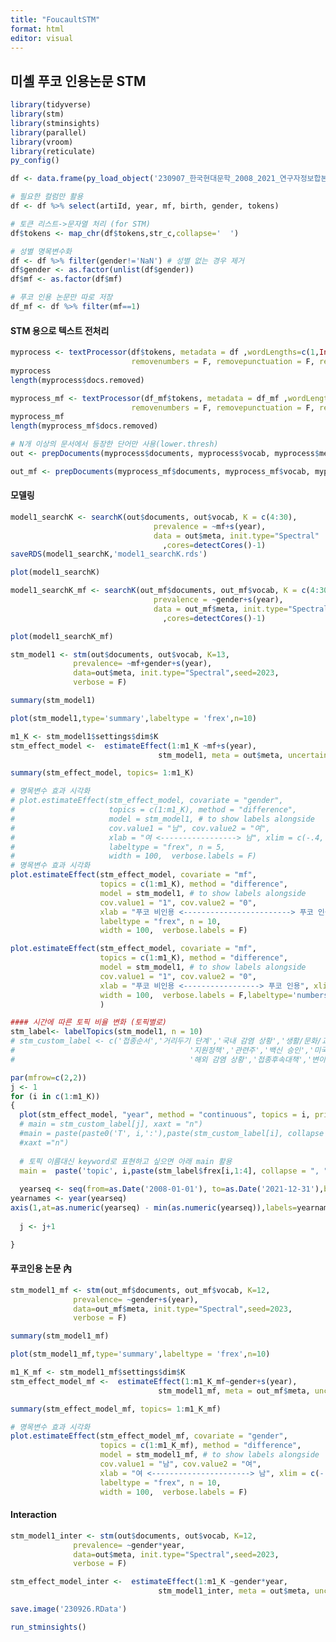 ```yaml
---
title: "FoucaultSTM"
format: html
editor: visual
---
```


## 미셸 푸코 인용논문 STM

```r
library(tidyverse)
library(stm)
library(stminsights)
library(parallel)
library(vroom)
library(reticulate)
py_config()
```

```r
df <- data.frame(py_load_object('230907_한국현대문학_2008_2021_연구자정보합본_tokens.pkl'))
```

```r
# 필요한 컬럼만 활용
df <- df %>% select(artiId, year, mf, birth, gender, tokens)
```

```r
# 토큰 리스트->문자열 처리 (for STM)
df$tokens <- map_chr(df$tokens,str_c,collapse='  ')
```

```r
# 성별 명목변수화
df <- df %>% filter(gender!='NaN') # 성별 없는 경우 제거
df$gender <- as.factor(unlist(df$gender))
df$mf <- as.factor(df$mf)
```

```r
# 푸코 인용 논문만 따로 저장
df_mf <- df %>% filter(mf==1)
```

#### STM 용으로 텍스트 전처리

```r
myprocess <- textProcessor(df$tokens, metadata = df ,wordLengths=c(1,Inf),lowercase = F,
                           removenumbers = F, removepunctuation = F, removestopwords = F, stem = F)
myprocess
length(myprocess$docs.removed)
```

```r
myprocess_mf <- textProcessor(df_mf$tokens, metadata = df_mf ,wordLengths=c(1,Inf),lowercase = F,
                           removenumbers = F, removepunctuation = F, removestopwords = F, stem = F)
myprocess_mf
length(myprocess_mf$docs.removed)
```

```r
# N개 이상의 문서에서 등장한 단어만 사용(lower.thresh)
out <- prepDocuments(myprocess$documents, myprocess$vocab, myprocess$meta,lower.thresh = 300)
```

```r
out_mf <- prepDocuments(myprocess_mf$documents, myprocess_mf$vocab, myprocess_mf$meta,lower.thresh = 30)
```

#### 모델링

```r
model1_searchK <- searchK(out$documents, out$vocab, K = c(4:30),
                                prevalence = ~mf+s(year),
                                data = out$meta, init.type="Spectral"
                                  ,cores=detectCores()-1)
saveRDS(model1_searchK,'model1_searchK.rds')
```

```r
plot(model1_searchK)
```

```r
model1_searchK_mf <- searchK(out_mf$documents, out_mf$vocab, K = c(4:30),
                                prevalence = ~gender+s(year),
                                data = out_mf$meta, init.type="Spectral"
                                  ,cores=detectCores()-1)
```

```r
plot(model1_searchK_mf)
```

```r
stm_model1 <- stm(out$documents, out$vocab, K=13,
              prevalence= ~mf+gender+s(year),
              data=out$meta, init.type="Spectral",seed=2023,
              verbose = F)
```

```r
summary(stm_model1)
```

```r
plot(stm_model1,type='summary',labeltype = 'frex',n=10)
```

```r
m1_K <- stm_model1$settings$dim$K
stm_effect_model <-  estimateEffect(1:m1_K ~mf+s(year),
                                 stm_model1, meta = out$meta, uncertainty = "Global",prior=1e-5)
```

```r
summary(stm_effect_model, topics= 1:m1_K)
```

```r
# 명목변수 효과 시각화
# plot.estimateEffect(stm_effect_model, covariate = "gender", 
#                     topics = c(1:m1_K), method = "difference",
#                     model = stm_model1, # to show labels alongside
#                     cov.value1 = "남", cov.value2 = "여",
#                     xlab = "여 <-----------------> 남", xlim = c(-.4, .4),
#                     labeltype = "frex", n = 5, 
#                     width = 100,  verbose.labels = F)
# 명목변수 효과 시각화
plot.estimateEffect(stm_effect_model, covariate = "mf", 
                    topics = c(1:m1_K), method = "difference",
                    model = stm_model1, # to show labels alongside
                    cov.value1 = "1", cov.value2 = "0",
                    xlab = "푸코 비인용 <------------------------> 푸코 인용", xlim = c(-.4, .4),
                    labeltype = "frex", n = 10, 
                    width = 100,  verbose.labels = F)
```

```r
plot.estimateEffect(stm_effect_model, covariate = "mf", 
                    topics = c(1:m1_K), method = "difference",
                    model = stm_model1, # to show labels alongside
                    cov.value1 = "1", cov.value2 = "0",
                    xlab = "푸코 비인용 <-----------------> 푸코 인용", xlim = c(-.4, .4),
                    width = 100,  verbose.labels = F,labeltype='numbers',
                    )
```

```r
#### 시간에 따른 토픽 비율 변화 (토픽별로)
stm_label<- labelTopics(stm_model1, n = 10)
# stm_custom_label <- c('접종순서','거리두기 단계','국내 감염 상황','생활/문화/교육','관련연구/기술',
#                                       '지원정책','관련주','백신 승인','미국 대선','경제 전망','정부/청와대',
#                                       '해외 감염 상황','접종후속대책','변이 바이러스','국제협력','증상/전파','백신/치료제 개발','부작용')

par(mfrow=c(2,2))
j <- 1
for (i in c(1:m1_K))
{
  plot(stm_effect_model, "year", method = "continuous", topics = i, printlegend = F,
  # main = stm_custom_label[j], xaxt = "n")
  #main = paste(paste0('T', i,':'),paste(stm_custom_label[i], collapse = ", "),sep=' '),
  #xaxt ="n")
  
  # 토픽 이름대신 keyword로 표현하고 싶으면 아래 main 활용 
  main =  paste('topic', i,paste(stm_label$frex[i,1:4], collapse = ", "),sep=' '))
  
  yearseq <- seq(from=as.Date('2008-01-01'), to=as.Date('2021-12-31'),by='year')
yearnames <- year(yearseq)
axis(1,at=as.numeric(yearseq) - min(as.numeric(yearseq)),labels=yearnames)
  
  j <- j+1

}
```

#### 푸코인용 논문 內

```r
stm_model1_mf <- stm(out_mf$documents, out_mf$vocab, K=12,
              prevalence= ~gender+s(year),
              data=out_mf$meta, init.type="Spectral",seed=2023,
              verbose = F)
```

```r
summary(stm_model1_mf)
```

```r
plot(stm_model1_mf,type='summary',labeltype = 'frex',n=10)
```

```r
m1_K_mf <- stm_model1_mf$settings$dim$K 
stm_effect_model_mf <-  estimateEffect(1:m1_K_mf~gender+s(year),
                                 stm_model1_mf, meta = out_mf$meta, uncertainty = "Global",prior=1e-5)
```

```r
summary(stm_effect_model_mf, topics= 1:m1_K_mf)
```

```r
# 명목변수 효과 시각화
plot.estimateEffect(stm_effect_model_mf, covariate = "gender",
                    topics = c(1:m1_K_mf), method = "difference",
                    model = stm_model1_mf, # to show labels alongside
                    cov.value1 = "남", cov.value2 = "여",
                    xlab = "여 <----------------------> 남", xlim = c(-.4, .4),
                    labeltype = "frex", n = 10,
                    width = 100,  verbose.labels = F)
```

#### Interaction

```r
stm_model1_inter <- stm(out$documents, out$vocab, K=12,
              prevalence= ~gender*year,
              data=out$meta, init.type="Spectral",seed=2023,
              verbose = F)
```

```r
stm_effect_model_inter <-  estimateEffect(1:m1_K ~gender*year,
                                 stm_model1_inter, meta = out$meta, uncertainty = "Global",prior = 1e-5)
```

```r
save.image('230926.RData')
```

```r
run_stminsights()
```
